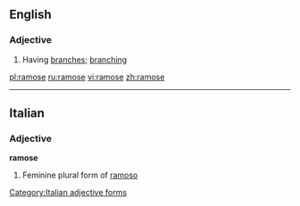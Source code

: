 ==English==

===Adjective===
{{en-adj}}

# Having [[branch]]es; [[branching]]

[[pl:ramose]]
[[ru:ramose]]
[[vi:ramose]]
[[zh:ramose]]

----
==Italian==

===Adjective===
'''ramose''' {{f}}

# Feminine plural form of [[ramoso]]
[[Category:Italian adjective forms]]
{{rfc-auto}}
